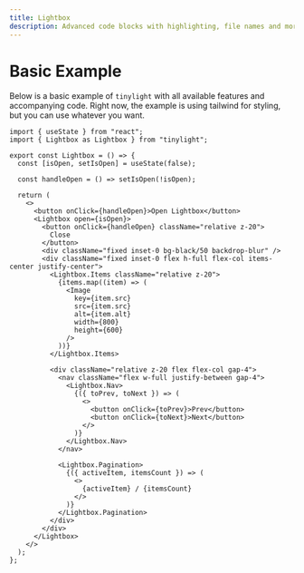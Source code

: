 ```yaml
---
title: Lightbox
description: Advanced code blocks with highlighting, file names and more.
---
```


# Basic Example

Below is a basic example of `tinylight` with all available features and accompanying code. Right now, the example is using tailwind for styling, but you can use whatever you want.

```tsx title="Lightbox.tsx"
import { useState } from "react";
import { Lightbox as Lightbox } from "tinylight";

export const Lightbox = () => {
  const [isOpen, setIsOpen] = useState(false);

  const handleOpen = () => setIsOpen(!isOpen);

  return (
    <>
      <button onClick={handleOpen}>Open Lightbox</button>
      <Lightbox open={isOpen}>
        <button onClick={handleOpen} className="relative z-20">
          Close
        </button>
        <div className="fixed inset-0 bg-black/50 backdrop-blur" />
        <div className="fixed inset-0 flex h-full flex-col items-center justify-center">
          <Lightbox.Items className="relative z-20">
            {items.map((item) => (
              <Image
                key={item.src}
                src={item.src}
                alt={item.alt}
                width={800}
                height={600}
              />
            ))}
          </Lightbox.Items>

          <div className="relative z-20 flex flex-col gap-4">
            <nav className="flex w-full justify-between gap-4">
              <Lightbox.Nav>
                {({ toPrev, toNext }) => (
                  <>
                    <button onClick={toPrev}>Prev</button>
                    <button onClick={toNext}>Next</button>
                  </>
                )}
              </Lightbox.Nav>
            </nav>

            <Lightbox.Pagination>
              {({ activeItem, itemsCount }) => (
                <>
                  {activeItem} / {itemsCount}
                </>
              )}
            </Lightbox.Pagination>
          </div>
        </div>
      </Lightbox>
    </>
  );
};
```
